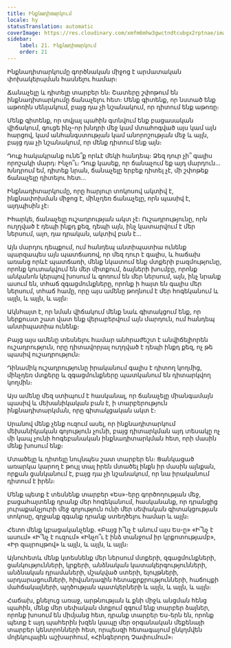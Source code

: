 ```yaml
---
title: Ինքնադիտարկում
locale: hy
statusTranslation: automatic
coverImage: https://res.cloudinary.com/xmfm6mhw3gwctndtcubgx2rptnae/image/upload/v1740468922/small_cover_tratado_de_psicologia_revolucionaria_a4c0dca4e0.webp
sidebar:
    label: 21. Ինքնադիտարկում
    order: 21
---
```

Ինքնադիտարկումը գործնական միջոց է արմատական փոխակերպման հասնելու համար։

Ճանաչելը և դիտելը տարբեր են։ Շատերը շփոթում են ինքնադիտարկումը ճանաչելու հետ։ Մենք գիտենք, որ նստած ենք աթոռին սենյակում, բայց դա չի նշանակում, որ դիտում ենք աթոռը։

Մենք գիտենք, որ տվյալ պահին գտնվում ենք բացասական վիճակում, գուցե ինչ-որ խնդրի մեջ կամ մտահոգված այս կամ այն ​​հարցով, կամ անհանգստության կամ անորոշության մեջ և այլն, բայց դա չի նշանակում, որ մենք դիտում ենք այն։

Դուք հակակրանք ունե՞ք որևէ մեկի հանդեպ։ Ձեզ դուր չի՞ գալիս որոշակի մարդ։ Ինչո՞ւ։ Դուք կասեք, որ ճանաչում եք այդ մարդուն... Խնդրում եմ, դիտեք նրան, ճանաչելը երբեք դիտել չէ, մի շփոթեք ճանաչելը դիտելու հետ...

Ինքնադիտարկումը, որը հարյուր տոկոսով ակտիվ է, ինքնափոխման միջոց է, մինչդեռ ճանաչելը, որն պասիվ է, այդպիսին չէ։

Իհարկե, ճանաչելը ուշադրության ակտ չէ։ Ուշադրությունը, որն ուղղված է դեպի ինքդ քեզ, դեպի այն, ինչ կատարվում է մեր ներսում, այո, դա դրական, ակտիվ բան է...

Այն մարդու դեպքում, ում հանդեպ անտիպատիա ունենք պարզապես այն պատճառով, որ մեզ դուր է գալիս, և հաճախ առանց որևէ պատճառի, մենք նկատում ենք մտքերի բազմությունը, որոնք կուտակվում են մեր միտքում, ձայների խումբը, որոնք անկանոն կերպով խոսում և գոռում են մեր ներսում, այն, ինչ նրանք ասում են, տհաճ զգացմունքները, որոնք ի հայտ են գալիս մեր ներսում, տհաճ համը, որը այս ամենը թողնում է մեր հոգեկանում և այլն, և այլն, և այլն։

Ակնհայտ է, որ նման վիճակում մենք նաև գիտակցում ենք, որ ներքուստ շատ վատ ենք վերաբերվում այն մարդուն, ում հանդեպ անտիպատիա ունենք։

Բայց այս ամենը տեսնելու համար անհրաժեշտ է անվիճելիորեն ուշադրություն, որը դիտավորյալ ուղղված է դեպի ինքդ քեզ, ոչ թե պասիվ ուշադրություն։

Դինամիկ ուշադրությունը իրականում գալիս է դիտող կողմից, մինչդեռ մտքերը և զգացմունքները պատկանում են դիտարկվող կողմին։

Այս ամենը մեզ ստիպում է հասկանալ, որ ճանաչելը միանգամայն պասիվ և մեխանիկական բան է, ի տարբերություն ինքնադիտարկման, որը գիտակցական ակտ է։

Սրանով մենք չենք ուզում ասել, որ ինքնադիտարկում մեխանիկական գոյություն չունի, բայց դիտարկման այդ տեսակը ոչ մի կապ չունի հոգեբանական ինքնադիտարկման հետ, որի մասին մենք խոսում ենք։

Մտածելը և դիտելը նույնպես շատ տարբեր են։ Ցանկացած առարկա կարող է թույլ տալ իրեն մտածել ինքն իր մասին այնքան, որքան ցանկանում է, բայց դա չի նշանակում, որ նա իրականում դիտում է իրեն։

Մենք պետք է տեսնենք տարբեր «Ես»-երը գործողության մեջ, բացահայտենք դրանք մեր հոգեկանում, հասկանանք, որ դրանցից յուրաքանչյուրի մեջ գոյություն ունի մեր սեփական գիտակցության տոկոսը, զղջանք զգանք դրանք ստեղծելու համար և այլն։

Հետո մենք կբացականչենք. «Բայց ի՞նչ է անում այս Ես-ը» «Ի՞նչ է ասում» «Ի՞նչ է ուզում» «Ինչո՞ւ է ինձ տանջում իր կրքոտությամբ», «Իր զայրույթով» և այլն, և այլն, և այլն։

Այնուհետև մենք կտեսնենք մեր ներսում մտքերի, զգացմունքների, ցանկությունների, կրքերի, անձնական կատակերգությունների, անձնական դրամաների, մշակված ստերի, ելույթների, արդարացումների, հիվանդագին հետաքրքրությունների, հաճույքի մահճակալների, պղծության պատկերների և այլն, և այլն, և այլն։

Հաճախ, քնելուց առաջ, արթնության և քնի միջև անցման հենց պահին, մենք մեր սեփական մտքում զգում ենք տարբեր ձայներ, որոնք խոսում են միմյանց հետ, դրանք տարբեր Ես-երն են, որոնք պետք է այդ պահերին խզեն կապը մեր օրգանական մեքենայի տարբեր կենտրոնների հետ, որպեսզի հետագայում ընկղմվեն մոլեկուլային աշխարհում, «Հինգերորդ Չափումում»։

